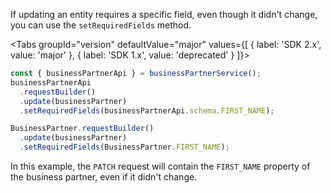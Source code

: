 
If updating an entity requires a specific field, even though it didn't change, you can use the `setRequiredFields` method.

<Tabs groupId="version" defaultValue="major" values={[ { label: 'SDK 2.x', value: 'major' }, { label: 'SDK 1.x', value: 'deprecated' } ]}>
<TabItem value="major">

```ts
const { businessPartnerApi } = businessPartnerService();
businessPartnerApi
  .requestBuilder()
  .update(businessPartner)
  .setRequiredFields(businessPartnerApi.schema.FIRST_NAME);
```

</TabItem>
<TabItem value="deprecated">

```ts
BusinessPartner.requestBuilder()
  .update(businessPartner)
  .setRequiredFields(BusinessPartner.FIRST_NAME);
```

</TabItem>
</Tabs>

In this example, the `PATCH` request will contain the `FIRST_NAME` property of the business partner, even if it didn't change.
